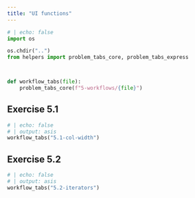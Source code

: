 ```yaml
---
title: "UI functions"
---
```

```python
# | echo: false
import os

os.chdir("..")
from helpers import problem_tabs_core, problem_tabs_express



def workflow_tabs(file):
    problem_tabs_core(f"5-workflows/{file}")
```

## Exercise 5.1

```python
# | echo: false
# | output: asis
workflow_tabs("5.1-col-width")
```

## Exercise 5.2

```python
# | echo: false
# | output: asis
workflow_tabs("5.2-iterators")
```
